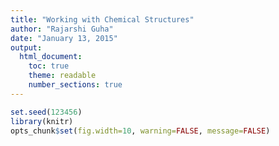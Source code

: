 ```yaml
---
title: "Working with Chemical Structures"
author: "Rajarshi Guha"
date: "January 13, 2015"
output:
  html_document:
    toc: true
    theme: readable
    number_sections: true
---
```

```r
set.seed(123456)
library(knitr)
opts_chunk$set(fig.width=10, warning=FALSE, message=FALSE)
```
